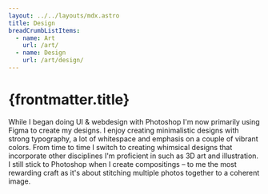 ```yaml
---
layout: ../../layouts/mdx.astro
title: Design
breadCrumbListItems:
  - name: Art
    url: /art/
  - name: Design
    url: /art/design/
---
```



# {frontmatter.title}

While I began doing UI & webdesign with Photoshop I'm now primarily using Figma to create my designs. I enjoy creating minimalistic designs with strong typography, a lot of whitespace and emphasis on a couple of vibrant colors. From time to time I switch to creating whimsical designs that incorporate other disciplines I'm proficient in such as 3D art and illustration. I still stick to Photoshop when I create compositings – to me the most rewarding craft as it's about stitching multiple photos together to a coherent image.

<FlickrDesign />
